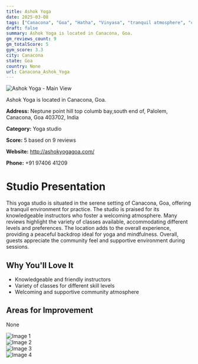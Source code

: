 ```yaml
---
title: Ashok Yoga
date: 2025-03-08
tags: ["Canacona", "Goa", "Hatha", "Vinyasa", "tranquil atmosphere", "community-oriented", "Canacona"]  
draft: false
summary: Ashok Yoga is located in Canacona, Goa.
gm_reviews_count: 9
gm_totalScore: 5
gym_score: 3.3
city: Canacona
state: Goa
country: None
url: Canacona_Ashok_Yoga
---
```


<div className="aspect-[16/9] relative my-8">
  <img 
    src="https://lh5.googleusercontent.com/p/AF1QipP-mUjTKdfxC9pzP7X9G40lm9bKFgcH46kDR3e7=w1920-h1080-k-no"
    alt="Ashok Yoga - Main View"
    className="object-cover absolute inset-0 w-full h-full rounded-lg"
  />
</div>

Ashok Yoga is located in Canacona, Goa.

**Address:** Neptune point hill top columb bay,south end of, Palolem, Canacona, Goa 403702, India

**Category:** Yoga studio

**Score:** 5 based on 9 reviews

**Website:** http://ashokyogagoa.com/

**Phone:** +91 97406 41209

# Studio Presentation

This yoga studio is situated in the serene setting of Canacona, Goa, offering a tranquil environment for practice. The studio is praised for its knowledgeable instructors who foster a welcoming atmosphere. Many reviews highlight the variety of classes available, accommodating different levels and preferences. The location adds to the overall experience, providing a peaceful backdrop ideal for yoga and mindfulness. Overall, guests appreciate the community feel and supportive environment during sessions.



## Why You'll Love It

- Knowledgeable and friendly instructors
- Variety of classes for different skill levels
- Welcoming and supportive community atmosphere

## Areas for Improvement

None

<div className="grid grid-cols-1 xl:grid-cols-2 gap-4 my-8">
<div className="aspect-[4/3] relative"><img src="https://lh5.googleusercontent.com/p/AF1QipMjBsy3yfNpLT8V9dup4G7DSBjnPRHikPElpmYe=w1920-h1080-k-no" alt="Image 1" className="object-cover absolute inset-0 w-full h-full rounded-lg" /></div>
<div className="aspect-[4/3] relative"><img src="https://lh5.googleusercontent.com/p/AF1QipMMklcwTyHCvDijpigHKSQjdcpW2q-eg9q1_ty_=w1920-h1080-k-no" alt="Image 2" className="object-cover absolute inset-0 w-full h-full rounded-lg" /></div>
<div className="aspect-[4/3] relative"><img src="https://lh5.googleusercontent.com/p/AF1QipOpKTO5HYoFOME6zcRlpGIXNBRDxjAiCg0EeRB1=w1920-h1080-k-no" alt="Image 3" className="object-cover absolute inset-0 w-full h-full rounded-lg" /></div>
<div className="aspect-[4/3] relative"><img src="https://lh5.googleusercontent.com/p/AF1QipPOjfx-3t-I2kC6Ct050PGsO-dcAt1yLhWMuKkO=w1920-h1080-k-no" alt="Image 4" className="object-cover absolute inset-0 w-full h-full rounded-lg" /></div>
</div>